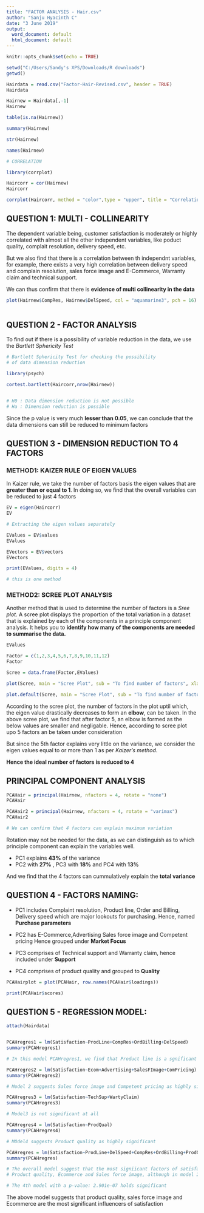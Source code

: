 ```yaml
---
title: "FACTOR ANALYSIS - Hair.csv"
author: "Sanju Hyacinth C"
date: "3 June 2019"
output:
  word_document: default
  html_document: default
---
```


```r
knitr::opts_chunk$set(echo = TRUE)
```

```r
setwd("C:/Users/Sandy's XPS/Downloads/R downloads")
getwd()

Hairdata = read.csv("Factor-Hair-Revised.csv", header = TRUE)
Hairdata

Hairnew = Hairdata[,-1]
Hairnew

table(is.na(Hairnew))

summary(Hairnew)

str(Hairnew)

names(Hairnew)

```

```r

# CORRELATION 

library(corrplot)

Haircorr = cor(Hairnew)
Haircorr

corrplot(Haircorr, method = "color",type = "upper", title = "Correlation Matrix", tl.cex = 0.8, tl.col = "black")

```

## QUESTION 1: MULTI - COLLINEARITY

  The dependent variable being, customer satisfaction is moderately or highly correlated with almost all the other independent variables, like poduct quality, complait resolution, delivery speed, etc. 
  
  But we also find that there is a correlation between th independnt variables, for example, there exists a very high correlation between delivery speed and complain resolution, sales force image and E-Commerce, Warranty claim and technical support.
    
  We can thus confirm that there is **evidence of multi collinearity in the data**
    
```r

plot(Hairnew$CompRes, Hairnew$DelSpeed, col = "aquamarine3", pch = 16)
  
```

## QUESTION 2 - FACTOR ANALYSIS

  To find out if there is a possibility of variable reduction in the data, we use the _Bartlett Sphericity Test_ 
  
```r

# Bartlett Sphericity Test for checking the possibility  
# of data dimension reduction

library(psych)

cortest.bartlett(Haircorr,nrow(Hairnew))


# H0 : Data dimension reduction is not possible
# Ha : Dimension reduction is possible

```

  Since the p value is very much **lesser than 0.05**, we can conclude that the data dimensions can still be reduced to minimum factors
  

## QUESTION 3 - DIMENSION REDUCTION TO 4 FACTORS
 
### METHOD1: KAIZER RULE OF EIGEN VALUES


  In Kaizer rule, we take the number of factors basis the eigen values that are **greater than or equal to 1**.  In doing so, we find that the overall variables can be reduced to just 4 factors
  

```r

EV = eigen(Haircorr)
EV

# Extracting the eigen values separately

EValues = EV$values
EValues

EVectors = EV$vectors
EVectors

print(EValues, digits = 4)

# this is one method

```


### METHOD2: SCREE PLOT ANALYSIS

  Another method that is used to determine the number of factors is a _Sree plot_. A scree plot displays the proportion of the total variation in a dataset that is explained by each of the components in a principle component analysis. It helps you to **identify how many of the components are needed to summarise the data.** 
  
  
```r

EValues

Factor = c(1,2,3,4,5,6,7,8,9,10,11,12)
Factor

Scree = data.frame(Factor,EValues)

plot(Scree, main = "Scree Plot", sub = "To find number of factors", xlab = "Factors", ylab = "Eigen Values", col = "tomato", type = "o", pch = 16)

plot.default(Scree, main = "Scree Plot", sub = "To find number of factors", xlab = "Factors", ylab = "Eigen Values", col = "tomato", type = "o", pch = 16, xlim = c(1,12), ylim = c(0,4.5))


```
  
  According to the scree plot, the number of factors in the plot uptil which, the eigen value drastically decreases to form an **elbow**, can be taken. In the above scree plot, we find that after factor 5, an elbow is formed as the below values are smaller and negligable. Hence, according to scree plot upo 5 factors an be taken under consideration
  
  But since the 5th factor explains very little on the variance, we consider the eigen values equal to or more than 1 as per _Kaizer's method_.
  
  **Hence the ideal number of factors is reduced to 4**
  
  
## PRINCIPAL COMPONENT ANALYSIS

```r

PCAHair = principal(Hairnew, nfactors = 4, rotate = "none")
PCAHair

PCAHair2 = principal(Hairnew, nfactors = 4, rotate = "varimax")
PCAHair2

# We can confirm that 4 factors can explain maximum variation 

```

  Rotation may not be needed for the data, as we can distinguish as to which principle component can explain the variables well. 
  
  * PC1 explains **43%** of the variance
  * PC2 with **27%** , PC3 with **18%** and PC4 with **13%**
  
And we find that the 4 factors can cummulatively explain the **total variance** 


## QUESTION 4 - FACTORS NAMING:


  * PC1 includes Complaint resolution, Product line, Order and Billing, Delivery speed which are major lookouts for purchasing. Hence, named **Purchase parameters** 
  
  * PC2 has E-Commerce,Advertising Sales force image and Competent pricing Hence grouped under **Market Focus**
  
  * PC3 comprises of Technical support and Warranty claim, hence included under **Support**
  
  * PC4 comprises of product quality and grouped to **Quality**
  
  
```r

PCAHairplot = plot(PCAHair, row.names(PCAHair$loadings))

print(PCAHair$scores)

```


## QUESTION 5 - REGRESSION MODEL:

```r
attach(Hairdata)


PCAHregres1 = lm(Satisfaction~ProdLine+CompRes+OrdBilling+DelSpeed)
summary(PCAHregres1)

# In this model PCAHregres1, we find that Product line is a sgnificant factor determining satsfaction

PCAHregres2 = lm(Satisfaction~Ecom+Advertising+SalesFImage+ComPricing)
summary(PCAHregres2)

# Model 2 suggests Sales force image and Competent pricing as highly significan factors whereas advertising is not significant in determining satisfaction

PCAHregres3 = lm(Satisfaction~TechSup+WartyClaim)
summary(PCAHregres3)

# Model3 is not significant at all

PCAHregres4 = lm(Satisfaction~ProdQual)
summary(PCAHregres4)

# MOdel4 suggests Product quality as highly significant

PCAHregres = lm(Satisfaction~ProdLine+DelSpeed+CompRes+OrdBilling+ProdQual+Ecom+TechSup+Advertising+SalesFImage+ComPricing+WartyClaim)
summary(PCAHregres)

# The overall model suggest that the most signiicant factors of satisfaction are
# Product quality, Ecommerce and Sales force image, although in model 2 competitive pricing was a major factor

# The 4th model with a p-value: 2.901e-07 holds significant
```

  The above model suggests that product quality, sales force image and Ecommerce are the most significant influencers of satisfaction
  
